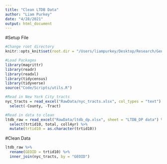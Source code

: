 ```yaml
---
title: "Clean LTDB Data"
author: "Liam Purkey"
date: "4/28/2021"
output: html_document
---
```


#Setup File

```r
#Change root directory
knitr::opts_knit$set(root.dir = "/Users/liampurkey/Desktop/Research/Gentrification")
```

```r
#Load Packages
library(magrittr)
library(readr)
library(readxl)
library(tidycensus)
library(tidyverse)
source("Code/Scripts/utils.R")
```

```r
#Read in New York City tracts
nyc_tracts = read_excel("RawData/nyc_tracts.xlsx", col_types = "text") %>%
  select(-County, -Tract)
```

```r
#Read in data to clean
ltdb_raw = read_excel("RawData/ltdb_dp.xlsx", sheet = "LTDB_DP data") %>%
  select(trtid10, total, coll4yr) %>%
  mutate(trtid10 = as.character(trtid10))
```

#Clean Data

```r
ltdb_raw %>%
  rename(GEOID = trtid10) %>%
  inner_join(nyc_tracts, by = "GEOID")
```

